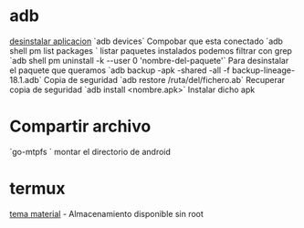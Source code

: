 = adb =
[[https://www.xatakandroid.com/tutoriales/como-eliminar-aplicaciones-tu-android-que-no-se-dejan-borrar-inhabilitar|desinstalar aplicacion]]
`adb devices` Compobar que esta conectado
`adb shell pm list packages ` listar paquetes instalados podemos filtrar con grep
`adb shell pm uninstall -k --user 0 'nombre-del-paquete'` Para desinstalar el paquete que queramos
`adb backup -apk -shared -all -f backup-lineage-18.1.adb` Copia de seguridad
`adb restore /ruta/del/fichero.ab` Recuperar copia de seguridad
`adb install <nombre.apk>` Instalar dicho apk
= Compartir archivo =
`go-mtpfs <carpeta>` montar el directorio de android
= termux =
[[https://github.com/adi1090x/termux-omz|tema material]]
- Almacenamiento disponible sin root
{{{bash
termux-setup-storage #asegurarse que termux tiene permisos de almacenamiento
}}}
